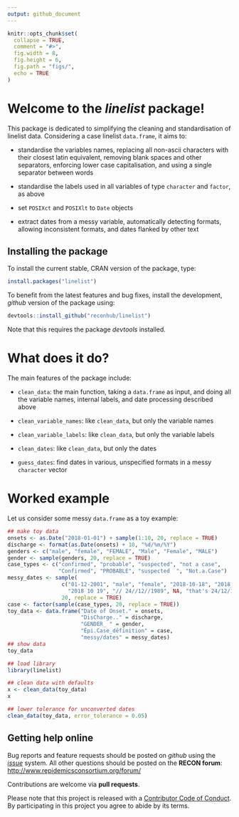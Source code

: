 ```yaml
---
output: github_document
---
```



```r
knitr::opts_chunk$set(
  collapse = TRUE,
  comment = "#>",
  fig.width = 8,
  fig.height = 6,
  fig.path = "figs/",
  echo = TRUE
)

```



# Welcome to the *linelist* package!

This package is dedicated to simplifying the cleaning and standardisation of
linelist data. Considering a case linelist `data.frame`, it aims to:

- standardise the variables names, replacing all non-ascii characters with their
  closest latin equivalent, removing blank spaces and other separators,
  enforcing lower case capitalisation, and using a single separator between
  words
  
- standardise the labels used in all variables of type `character` and `factor`,
  as above

- set `POSIXct` and `POSIXlt` to `Date` objects

- extract dates from a messy variable, automatically detecting formats, allowing
  inconsistent formats, and dates flanked by other text
  


## Installing the package

To install the current stable, CRAN version of the package, type:
```r
install.packages("linelist")
```

To benefit from the latest features and bug fixes, install the development, *github* version of the package using:
```r
devtools::install_github("reconhub/linelist")
```

Note that this requires the package *devtools* installed.


# What does it do?

The main features of the package include:

- `clean_data`: the main function, taking a `data.frame` as input, and doing all
  the variable names, internal labels, and date processing described above
  
- `clean_variable_names`: like `clean_data`, but only the variable names

- `clean_variable_labels`: like `clean_data`, but only the variable labels

- `clean_dates`: like `clean_data`, but only the dates

- `guess_dates`: find dates in various, unspecified formats in a messy
  `character` vector
  
  

# Worked example

Let us consider some messy `data.frame` as a toy example: 

```r

## make toy data
onsets <- as.Date("2018-01-01") + sample(1:10, 20, replace = TRUE)
discharge <- format(as.Date(onsets) + 10, "%d/%m/%Y")
genders <- c("male", "female", "FEMALE", "Male", "Female", "MALE")
gender <- sample(genders, 20, replace = TRUE)
case_types <- c("confirmed", "probable", "suspected", "not a case",
                "Confirmed", "PROBABLE", "suspected  ", "Not.a.Case")
messy_dates <- sample(
                 c("01-12-2001", "male", "female", "2018-10-18", "2018_10_17",
                   "2018 10 19", "// 24//12//1989", NA, "that's 24/12/1989!"),
                 20, replace = TRUE)
case <- factor(sample(case_types, 20, replace = TRUE))
toy_data <- data.frame("Date of Onset." = onsets,
                       "DisCharge.." = discharge,
                       "GENDER_ " = gender,
                       "Épi.Case_définition" = case,
                       "messy/dates" = messy_dates)
## show data
toy_data

```


```r
## load library
library(linelist)

## clean data with defaults
x <- clean_data(toy_data)
x

## lower tolerance for unconverted dates
clean_data(toy_data, error_tolerance = 0.05)

```



## Getting help online

Bug reports and feature requests should be posted on *github* using the [*issue*](http://github.com/reconhub/linelist/issues) system. All other questions should be posted on the **RECON forum**: <br>
[http://www.repidemicsconsortium.org/forum/](http://www.repidemicsconsortium.org/forum/)

Contributions are welcome via **pull requests**.

Please note that this project is released with a [Contributor Code of Conduct](CONDUCT.md). By participating in this project you agree to abide by its terms.

